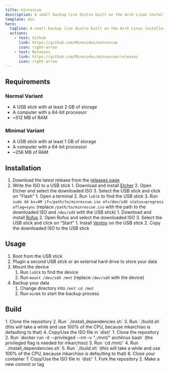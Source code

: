 ```yaml
---
title: minrescue
description: A small backup live distro built on the Arch Linux installer (archiso)
template: doc
hero:
  tagline: A small backup live distro built on the Arch Linux installer (archiso)
  actions:
    - text: Github
      link: https://github.com/Minecodes/minrescue
      icon: right-arrow
    - text: Releases
      link: https://github.com/Minecodes/minrescue/releases
      icon: right-arrow
---
```



## Requirements
### Normal Variant
 - A USB stick with at least 2 GB of storage
 - A computer with a 64-bit processor
 - ~512 MB of RAM

### Minimal Variant
 - A USB stick with at least 1 GB of storage
 - A computer with a 64-bit processor
 - ~256 MB of RAM

## Installation
<Steps>

1. Download the latest release from the [releases page](https://github.com/Minecodes/minrescue/releases)
2. Write the ISO to a USB stick
    <Tabs>
        <TabItem label="Etcher">
            1. Download and install [Etcher](https://www.balena.io/etcher/)
            2. Open Etcher and select the downloaded ISO
            3. Select the USB stick and click on "Flash"
        </TabItem>
        <TabItem label="dd">
            1. Open a terminal
            2. Run `lsblk` to find the USB stick
            3. Run `sudo dd bs=4M if=/path/to/minrescue.iso of=/dev/sdX status=progress oflag=sync` (replace `/path/to/minrescue.iso` with the path to the downloaded ISO and `/dev/sdX` with the USB stick)
        </TabItem>
        <TabItem label="Rufus">
            1. Download and install [Rufus](https://rufus.ie/)
            2. Open Rufus and select the downloaded ISO
            3. Select the USB stick and click on "Start"
        </TabItem>
        <TabItem label="Ventoy">
            1. Install [Ventoy](https://www.ventoy.net/en/index.html) on the USB stick
            2. Copy the downloaded ISO to the USB stick
        </TabItem>
    </Tabs>

</Steps>

## Usage
<Steps>

1. Boot from the USB stick
2. Plugin a second USB stick or an external hard drive to store your data
3. Mount the device
    1. Run `lsblk` to find the device
    2. Run `mount /dev/sdX /mnt` (replace `/dev/sdX` with the device)
4. Backup your data
    1. Change directory into `/mnt`: `cd /mnt`
    2. Run `minbk` to start the backup process

</Steps>

## Build

<Tabs>
  <TabItem label="VM/PC">
    <Steps>
      1. Clone the repository
      2. Run `./install_dependencies.sh`
      3. Run `./build.sh` (this will take a while and use 100% of the CPU, because mkarchiso is defaulting to that)
      4. Copy/Use the ISO file in `dist/`
    </Steps>
  </TabItem>

  <TabItem label="Container">
    <Steps>
      1. Clone the repository
      2. Run `docker run -it --privileged --rm -v ".:/mnt/" archlinux bash` (the privileged flag is needed for mkarchiso)
      3. Run `cd /mnt/`
      4. Run `./install_dependencies.sh`
      5. Run `./build.sh` (this will take a while and use 100% of the CPU, because mkarchiso is defaulting to that)
      6. Close your container
      7. Copy/Use the ISO file in `dist/`
    </Steps>
  </TabItem>

  <TabItem label="GitHub Actions">
    <Steps>
      1. Fork the repository
      2. Make a new commit or tag
    </Steps>
  </TabItem>
</Tabs>